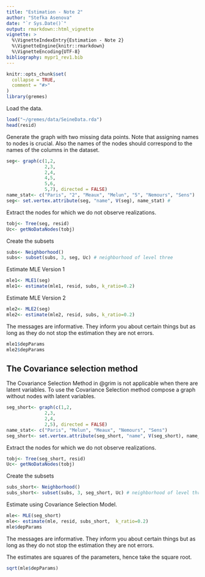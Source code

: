 ```yaml
---
title: "Estimation - Note 2"
author: "Stefka Asenova"
date: "`r Sys.Date()`"
output: rmarkdown::html_vignette
vignette: >
  %\VignetteIndexEntry{Estimation - Note 2}
  %\VignetteEngine{knitr::rmarkdown}
  %\VignetteEncoding{UTF-8}
bibliography: mypr1_rev1.bib
---
```


```r
knitr::opts_chunk$set(
  collapse = TRUE,
  comment = "#>"
)
library(gremes)
```

Load the data.
```r
load("~/gremes/data/SeineData.rda")
head(resid)

```

Generate the graph with two missing data points. Note that assigning names to nodes is crucial. Also the names of the nodes should correspond to the names of the columns in the dataset.
```r
seg<- graph(c(1,2,
              2,3,
              2,4,
              4,5,
              5,6,
              5,7), directed = FALSE)
name_stat<- c("Paris", "2", "Meaux", "Melun", "5", "Nemours", "Sens")
seg<- set.vertex.attribute(seg, "name", V(seg), name_stat) # 

```

Extract the nodes for which we do not observe realizations.
```r
tobj<- Tree(seg, resid)
Uc<- getNoDataNodes(tobj)

```

Create the subsets
```r
subs<- Neighborhood()
subs<- subset(subs, 3, seg, Uc) # neighborhood of level three

```

Estimate MLE Version 1
```r
mle1<- MLE1(seg)
mle1<- estimate(mle1, resid, subs, k_ratio=0.2)

```

Estimate MLE Version 2 
```r
mle2<- MLE2(seg)
mle2<- estimate(mle2, resid, subs, k_ratio=0.2)

```

The messages are informative. They inform you about certain things but as long as they do not stop the estimation they are not errors.

```r
mle1$depParams
mle2$depParams

```


## The Covariance selection method 
The Covariance Selection Method in @grim is not applicable when there are latent variables.
To use the Covariance Selection method compose a graph without nodes with latent variables.
```r
seg_short<- graph(c(1,2,
              2,3,
              2,4,
              2,5), directed = FALSE)
name_stat<- c("Paris", "Melun", "Meaux", "Nemours", "Sens")
seg_short<- set.vertex.attribute(seg_short, "name", V(seg_short), name_stat) # 

```

Extract the nodes for which we do not observe realizations.
```r
tobj<- Tree(seg_short, resid)
Uc<- getNoDataNodes(tobj)

```

Create the subsets
```r
subs_short<- Neighborhood()
subs_short<- subset(subs, 3, seg_short, Uc) # neighborhood of level three

```

Estimate using Covariance Selection Model. 
```r
mle<- MLE(seg_short)
mle<- estimate(mle, resid, subs_short,  k_ratio=0.2)
mle$depParams

```
The messages are informative. They inform you about certain things but as long as they do not stop the estimation they are not errors.

The estimates are squares of the parameters, hence take the square root.
```r
sqrt(mle$depParams)

```
